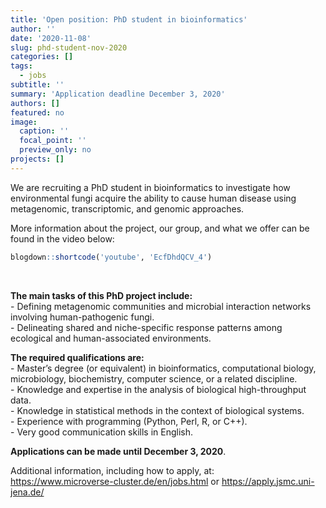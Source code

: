 ```yaml
---
title: 'Open position: PhD student in bioinformatics'
author: ''
date: '2020-11-08'
slug: phd-student-nov-2020
categories: []
tags:
  - jobs
subtitle: ''
summary: 'Application deadline December 3, 2020'
authors: []
featured: no
image:
  caption: ''
  focal_point: ''
  preview_only: no
projects: []
---
```


We are recruiting a PhD student in bioinformatics to investigate how environmental fungi acquire the ability to cause human disease using metagenomic, transcriptomic, and genomic approaches.

More information about the project, our group, and what we offer can be found in the video below:

```r
blogdown::shortcode('youtube', 'EcfDhdQCV_4')
```
<br>

**The main tasks of this PhD project include:**  
- Defining metagenomic communities and microbial interaction networks involving human-pathogenic
fungi.  
- Delineating shared and niche-specific response patterns among ecological and human-associated environments.  


**The required qualifications are:**  
- Master’s degree (or equivalent) in bioinformatics, computational biology, microbiology, biochemistry,
computer science, or a related discipline.  
- Knowledge and expertise in the analysis of biological high-throughput data.  
- Knowledge in statistical methods in the context of biological systems.  
- Experience with programming (Python, Perl, R, or C++).  
- Very good communication skills in English.  

**Applications can be made until December 3, 2020**.  

Additional information, including how to apply, at:<br>
<https://www.microverse-cluster.de/en/jobs.html> or <https://apply.jsmc.uni-jena.de/>
<br>
